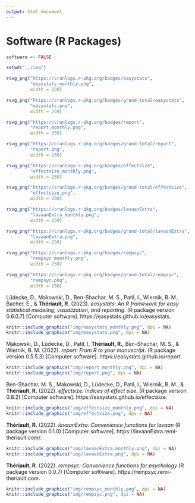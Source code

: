 ```yaml
---
output: html_document
---
```


\scriptsize
\setlength{\parindent}{-0.2in}
\setlength{\leftskip}{0.2in}
\setlength{\parskip}{8pt}

# Software (R Packages)

```r
software <- FALSE
```


```r
setwd("../img")

rsvg_png("https://cranlogs.r-pkg.org/badges/easystats", 
         "easystats_monthly.png",
         width = 250)

rsvg_png("https://cranlogs.r-pkg.org/badges/grand-total/easystats", 
         "easystats.png",
         width = 250)

rsvg_png("https://cranlogs.r-pkg.org/badges/report", 
         "report_monthly.png",
         width = 250)

rsvg_png("https://cranlogs.r-pkg.org/badges/grand-total/report", 
         "report.png",
         width = 250)

rsvg_png("https://cranlogs.r-pkg.org/badges/effectsize", 
         "effectsize_monthly.png",
         width = 250)

rsvg_png("https://cranlogs.r-pkg.org/badges/grand-total/effectsize", 
         "effectsize.png",
         width = 250)

rsvg_png("https://cranlogs.r-pkg.org/badges/lavaanExtra", 
         "lavaanExtra_monthly.png",
         width = 250)

rsvg_png("https://cranlogs.r-pkg.org/badges/grand-total/lavaanExtra", 
         "lavaanExtra.png",
         width = 250)

rsvg_png("https://cranlogs.r-pkg.org/badges/rempsyc", 
         "rempsyc_monthly.png",
         width = 250)

rsvg_png("https://cranlogs.r-pkg.org/badges/grand-total/rempsyc", 
         "rempsyc.png",
         width = 250)
```

Lüdecke, D., Makowski, D., Ben-Shachar, M. S., Patil, I., Wiernik, B. M., Bacher, E., & **Thériault, R.** (2023). *easystats: An R framework for easy statistical modeling, visualization, and reporting*. (R package version 0.6.0.7) [Computer software]. https://easystats.github.io/easystats.
```r
knitr::include_graphics("img/easystats_monthly.png", dpi = NA)
knitr::include_graphics("img/easystats.png", dpi = NA)
```

Makowski, D., Lüdecke, D., Patil, I, **Thériault, R.**, Ben-Shachar, M. S., & Wiernik, B. M. (2022). *report: From R to your manuscript*. (R package version 0.5.5.3) [Computer software]. https://easystats.github.io/report.
```r
knitr::include_graphics("img/report_monthly.png", dpi = NA)
knitr::include_graphics("img/report.png", dpi = NA)
```

Ben-Shachar, M. S., Makowski, D., Lüdecke, D., Patil, I., Wiernik, B. M., & **Thériault, R.** (2022). *effectsize: Indices of effect size*. (R package version 0.8.2) [Computer software]. https://easystats.github.io/effectsize.
```r
knitr::include_graphics("img/effectsize_monthly.png", dpi = NA)
knitr::include_graphics("img/effectsize.png", dpi = NA)
```

**Thériault, R.** (2022). *lavaanExtra: Convenience functions for lavaan* 
(R package version 0.1.0) [Computer software]. https://lavaanExtra.remi-theriault.com/.
```r
knitr::include_graphics("img/lavaanExtra_monthly.png", dpi = NA)
knitr::include_graphics("img/lavaanExtra.png", dpi = NA)
```

**Thériault, R.** (2022). *rempsyc: Convenience functions for psychology* 
(R package version 0.0.7) [Computer software]. https://rempsyc.remi-theriault.com.
```r
knitr::include_graphics("img/rempsyc_monthly.png", dpi = NA)
knitr::include_graphics("img/rempsyc.png", dpi = NA)
```